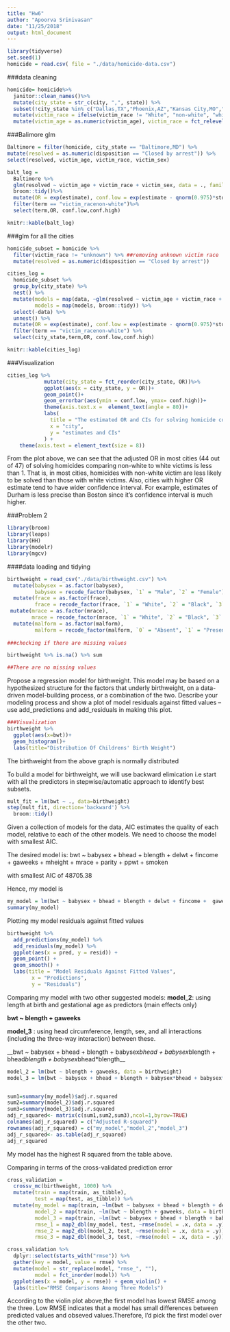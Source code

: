 ```yaml
---
title: "Hw6"
author: "Apoorva Srinivasan"
date: "11/25/2018"
output: html_document
---
```


```r
library(tidyverse)
set.seed(1)
homicide = read.csv( file = "./data/homicide-data.csv")
```


###data cleaning
```r
homicide= homicide%>%
  janitor::clean_names()%>%
  mutate(city_state = str_c(city, ",", state)) %>%
  subset(!city_state %in% c("Dallas,TX","Phoenix,AZ","Kansas City,MO","Tulsa,AL"))%>%
  mutate(victim_race = ifelse(victim_race != "White", "non-white", "white"))%>%
  mutate(victim_age = as.numeric(victim_age), victim_race = fct_relevel(victim_race, "white"))
```



###Balimore glm
```r
Baltimore = filter(homicide, city_state == "Baltimore,MD") %>%
mutate(resolved = as.numeric(disposition == "Closed by arrest")) %>%
select(resolved, victim_age, victim_race, victim_sex)

balt_log = 
  Baltimore %>% 
  glm(resolved ~ victim_age + victim_race + victim_sex, data = ., family = binomial())%>%
  broom::tidy()%>%
  mutate(OR = exp(estimate), conf.low = exp(estimate - qnorm(0.975)*std.error), conf.high = exp(estimate + qnorm(0.975)*std.error))%>%
  filter(term == "victim_racenon-white")%>%
  select(term,OR, conf.low,conf.high)

knitr::kable(balt_log)
```


###glm for all the cities 
```r

homicide_subset = homicide %>%
  filter(victim_race != "unknown") %>% ##removing unknown victim race
  mutate(resolved = as.numeric(disposition == "Closed by arrest"))

cities_log =
  homicide_subset %>% 
  group_by(city_state) %>% 
  nest() %>% 
  mutate(models = map(data, ~glm(resolved ~ victim_age + victim_race + victim_sex, data = .x, family = binomial())),
         models = map(models, broom::tidy)) %>% 
  select(-data) %>% 
  unnest() %>%
  mutate(OR = exp(estimate), conf.low = exp(estimate - qnorm(0.975)*std.error), conf.high = exp(estimate + qnorm(0.975)*std.error)) %>%
  filter(term == "victim_racenon-white") %>%
  select(city_state,term,OR, conf.low,conf.high)

knitr::kable(cities_log)
```

###Visualization
```r
cities_log %>%
            mutate(city_state = fct_reorder(city_state, OR))%>%
            ggplot(aes(x = city_state, y = OR))+
            geom_point()+
            geom_errorbar(aes(ymin = conf.low, ymax= conf.high))+
            theme(axis.text.x =  element_text(angle = 80))+
            labs(
              title = "The estimated OR and CIs for solving homicide comparing non-white to white victims across the U.S.",
              x = "city",
              y = "estimates and CIs"
            ) +
    theme(axis.text = element_text(size = 8))
```


From the plot above, we can see that the adjusted OR in most cities (44 out of 47) of solving homicides comparing non-white to white victims is less than 1. That is, in most cities, homicides with non-white victim are less likely to be solved than those with white victims. Also, cities with higher OR estimate tend to have wider confidence interval. For example, estimates of Durham is less precise than Boston since it's  confidence interval is much higher.


###Problem 2

```r
library(broom)
library(leaps)
library(HH)
library(modelr)
library(mgcv)
```


####data loading and tidying
```r
birthweight = read_csv("./data/birthweight.csv") %>%
  mutate(babysex = as.factor(babysex), 
         babysex = recode_factor(babysex, `1` = "Male", `2` = "Female")) %>%
  mutate(frace = as.factor(frace), 
         frace = recode_factor(frace, `1` = "White", `2` = "Black", `3` = "Asian", `4` = "Puerto Rican", `8` = "Other", `9` = "Unknown")) %>%
 mutate(mrace = as.factor(mrace),
        mrace = recode_factor(mrace, `1` = "White", `2` = "Black", `3` = "Asian", `4` = "Puerto Rican", `8` = "Other")) %>%
  mutate(malform = as.factor(malform), 
         malform = recode_factor(malform, `0` = "Absent", `1` = "Present")) 
  
###checking if there are missing values

birthweight %>% is.na() %>% sum

##There are no missing values

```

Propose a regression model for birthweight. This model may be based on a hypothesized structure for the factors that underly birthweight, on a data-driven model-building process, or a combination of the two. Describe your modeling process and show a plot of model residuals against fitted values – use add_predictions and add_residuals in making this plot.

```r

###Visualization
birthweight %>% 
  ggplot(aes(x=bwt))+
  geom_histogram()+
  labs(title="Distribution Of Childrens' Birth Weight")
```

The birthweight from the above graph is normally distributed

To build a model for birthweight, we will use backward elimication i.e start with all the predictors in stepwise/automatic approach to identify best subsets.


```r
mult_fit = lm(bwt ~ ., data=birthweight) 
step(mult_fit, direction='backward') %>% 
  broom::tidy() 
```

Given a collection of models for the data, AIC estimates the quality of each model, relative to each of the other models. We need to choose the model with smallest AIC.


The desired model is:
bwt ~ babysex + bhead + blength + delwt + fincome + gaweeks + 
    mheight + mrace + parity + ppwt + smoken

with smallest AIC of 48705.38

Hence, my model is 
```r
my_model = lm(bwt ~ babysex + bhead + blength + delwt + fincome +  gaweeks + mheight + parity + ppwt + smoken + mrace, data = birthweight)
summary(my_model)
```


Plotting my model residuals against fitted values 
```r
birthweight %>% 
  add_predictions(my_model) %>% 
  add_residuals(my_model) %>% 
  ggplot(aes(x = pred, y = resid)) + 
  geom_point() + 
  geom_smooth() + 
  labs(title = "Model Residuals Against Fitted Values",
        x = "Predictions",
        y = "Residuals")
```

Comparing my model with two other suggested models:
__model_2__: using length at birth and gestational age as predictors (main effects only)

__bwt ~ blength + gaweeks__

__model_3__ : using head circumference, length, sex, and all interactions (including the three-way interaction) between these.

__bwt ~ babysex + bhead + blength + babysex*bhead + babysex*blength + bhead*blength + babysex*bhead*blength__

```r
model_2 = lm(bwt ~ blength + gaweeks, data = birthweight)
model_3 = lm(bwt ~ babysex + bhead + blength + babysex*bhead + babysex*blength + bhead*blength + babysex*bhead*blength , data = birthweight)


sum1=summary(my_model)$adj.r.squared
sum2=summary(model_2)$adj.r.squared
sum3=summary(model_3)$adj.r.squared
adj_r_squared<- matrix(c(sum1,sum2,sum3),ncol=1,byrow=TRUE)
colnames(adj_r_squared) = c("Adjusted R-squared")
rownames(adj_r_squared) = c("my_model","model_2","model_3")
adj_r_squared<- as.table(adj_r_squared)
adj_r_squared
```

My model has the highest R squared from the table above.

Comparing in terms of the cross-validated prediction error

```r
cross_validation = 
  crossv_mc(birthweight, 1000) %>%
  mutate(train = map(train, as_tibble),
         test = map(test, as_tibble)) %>% 
  mutate(my_model = map(train, ~lm(bwt ~ babysex + bhead + blength + delwt + fincome +  gaweeks + mheight + parity + ppwt + smoken + mrace, data = birthweight)),
         model_2 = map(train, ~lm(bwt ~ blength + gaweeks, data = birthweight)),
         model_3 = map(train, ~lm(bwt ~ babysex + bhead + blength + babysex*bhead + babysex*blength + bhead*blength + babysex*bhead*blength , data = birthweight)),
         rmse_1 = map2_dbl(my_model, test, ~rmse(model = .x, data = .y)),
         rmse_2 = map2_dbl(model_2, test, ~rmse(model = .x, data = .y)),
         rmse_3 = map2_dbl(model_3, test, ~rmse(model = .x, data = .y)))
```


```r
cross_validation %>% 
  dplyr::select(starts_with("rmse")) %>% 
  gather(key = model, value = rmse) %>% 
  mutate(model = str_replace(model, "rmse_", ""),
         model = fct_inorder(model)) %>% 
  ggplot(aes(x = model, y = rmse)) + geom_violin() + 
  labs(title="RMSE Comparisons Among Three Models")
```

According to the violin plot above,the first model has lowest RMSE  among the three. Low RMSE indicates that a model  has small differences between predicted values and obseved values.Therefore, I'd pick the first model over the other two.

